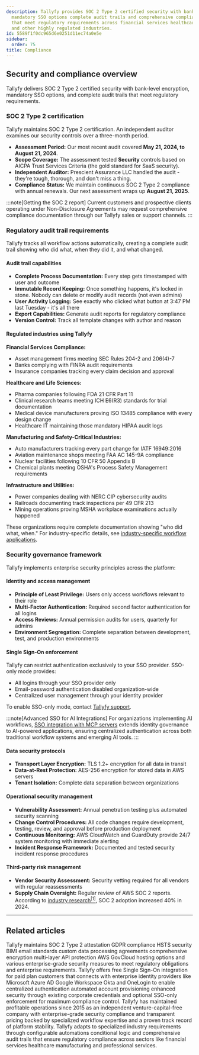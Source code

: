 ```yaml
---
description: Tallyfy provides SOC 2 Type 2 certified security with bank-level encryption
  mandatory SSO options complete audit trails and comprehensive compliance features
  that meet regulatory requirements across financial services healthcare manufacturing
  and other highly regulated industries.
id: 5589f1f0dc965d6e0251d11ec74a0e5e
sidebar:
  order: 75
title: Compliance
---
```



## Security and compliance overview

Tallyfy delivers SOC 2 Type 2 certified security with bank-level encryption, mandatory SSO options, and complete audit trails that meet regulatory requirements.

### SOC 2 Type 2 certification

Tallyfy maintains SOC 2 Type 2 certification. An independent auditor examines our security controls over a three-month period.

- **Assessment Period:** Our most recent audit covered **May 21, 2024, to August 21, 2024**.
- **Scope Coverage:** The assessment tested **Security** controls based on AICPA Trust Services Criteria (the gold standard for SaaS security).
- **Independent Auditor:** Prescient Assurance LLC handled the audit - they're tough, thorough, and don't miss a thing.
- **Compliance Status:** We maintain continuous SOC 2 Type 2 compliance with annual renewals. Our next assessment wraps up **August 21, 2025**.


:::note[Getting the SOC 2 report]
Current customers and prospective clients operating under Non-Disclosure Agreements may request comprehensive compliance documentation through our Tallyfy sales or support channels.
:::

### Regulatory audit trail requirements

Tallyfy tracks all workflow actions automatically, creating a complete audit trail showing who did what, when they did it, and what changed.

#### Audit trail capabilities

- **Complete Process Documentation:** Every step gets timestamped with user and outcome
- **Immutable Record Keeping:** Once something happens, it's locked in stone. Nobody can delete or modify audit records (not even admins)
- **User Activity Logging:** See exactly who clicked what button at 3:47 PM last Tuesday - it's all there
- **Export Capabilities:** Generate audit reports for regulatory compliance
- **Version Control:** Track all template changes with author and reason

#### Regulated industries using Tallyfy

**Financial Services Compliance:**
- Asset management firms meeting SEC Rules 204-2 and 206(4)-7
- Banks complying with FINRA audit requirements
- Insurance companies tracking every claim decision and approval

**Healthcare and Life Sciences:**
- Pharma companies following FDA 21 CFR Part 11
- Clinical research teams meeting ICH E6(R3) standards for trial documentation
- Medical device manufacturers proving ISO 13485 compliance with every design change
- Healthcare IT maintaining those mandatory HIPAA audit logs

**Manufacturing and Safety-Critical Industries:**
- Auto manufacturers tracking every part change for IATF 16949:2016
- Aviation maintenance shops meeting FAA AC 145-9A compliance
- Nuclear facilities following 10 CFR 50 Appendix B
- Chemical plants meeting OSHA's Process Safety Management requirements

**Infrastructure and Utilities:**
- Power companies dealing with NERC CIP cybersecurity audits
- Railroads documenting track inspections per 49 CFR 213
- Mining operations proving MSHA workplace examinations actually happened

These organizations require complete documentation showing "who did what, when." For industry-specific details, see [industry-specific workflow applications](/products/pro/tutorials/industry-specific-workflow-applications/).

### Security governance framework

Tallyfy implements enterprise security principles across the platform:

#### Identity and access management

- **Principle of Least Privilege:** Users only access workflows relevant to their role
- **Multi-Factor Authentication:** Required second factor authentication for all logins
- **Access Reviews:** Annual permission audits for users, quarterly for admins
- **Environment Segregation:** Complete separation between development, test, and production environments

#### Single Sign-On enforcement

Tallyfy can restrict authentication exclusively to your SSO provider. SSO-only mode provides:

*   All logins through your SSO provider only
*   Email-password authentication disabled organization-wide
*   Centralized user management through your identity provider

To enable SSO-only mode, contact [Tallyfy support](/products/pro/miscellaneous/support/how-can-i-contact-tallyfys-support-team/).

:::note[Advanced SSO for AI Integrations]
For organizations implementing AI workflows, [SSO integration with MCP servers](/products/pro/integrations/mcp-server/sso-authentication/) extends identity governance to AI-powered applications, ensuring centralized authentication across both traditional workflow systems and emerging AI tools.
:::

#### Data security protocols

- **Transport Layer Encryption:** TLS 1.2+ encryption for all data in transit
- **Data-at-Rest Protection:** AES-256 encryption for stored data in AWS servers
- **Tenant Isolation:** Complete data separation between organizations

#### Operational security management

- **Vulnerability Assessment:** Annual penetration testing plus automated security scanning
- **Change Control Procedures:** All code changes require development, testing, review, and approval before production deployment
- **Continuous Monitoring:** AWS CloudWatch and GuardDuty provide 24/7 system monitoring with immediate alerting
- **Incident Response Framework:** Documented and tested security incident response procedures

#### Third-party risk management

- **Vendor Security Assessment:** Security vetting required for all vendors with regular reassessments
- **Supply Chain Oversight:** Regular review of AWS SOC 2 reports. According to [industry research](https://www.brightdefense.com/resources/soc-2-compliance-requirements-your-essential-2024-overview/)<a href="https://www.brightdefense.com/resources/soc-2-compliance-requirements-your-essential-2024-overview/" rel="nofollow noopener noreferrer" target="_blank"><sup>[1]</sup></a>, SOC 2 adoption increased 40% in 2024.

<PageTree />

---


## Related articles
<CardGrid>
<LinkTitleCard header="<b>Miscellaneous > Terms & legals</b>" href="/products/pro/miscellaneous/terms-legals/" > Tallyfy maintains SOC 2 Type 2 attestation GDPR compliance HSTS security BIMI email standards custom data processing agreements comprehensive encryption multi-layer API protection AWS GovCloud hosting options and various enterprise-grade security measures to meet regulatory obligations and enterprise requirements. </LinkTitleCard>
<LinkTitleCard header="<b>Integrations > Authentication and SSO</b>" href="/products/pro/integrations/authentication/" > Tallyfy offers free Single Sign-On integration for paid plan customers that connects with enterprise identity providers like Microsoft Azure AD Google Workspace Okta and OneLogin to enable centralized authentication automated account provisioning enhanced security through existing corporate credentials and optional SSO-only enforcement for maximum compliance control. </LinkTitleCard>
<LinkTitleCard header="<b>Miscellaneous > About Tallyfy</b>" href="/products/pro/miscellaneous/about-tallyfy/" > Tallyfy has maintained profitable operations since 2015 as an independent venture-capital-free company with enterprise-grade security compliance and transparent pricing backed by specialized workflow expertise and a proven track record of platform stability. </LinkTitleCard>
<LinkTitleCard header="<b>Tutorials > Industry-specific workflow applications</b>" href="/products/pro/tutorials/industry-specific-workflow-applications/" > Tallyfy adapts to specialized industry requirements through configurable automations conditional logic and comprehensive audit trails that ensure regulatory compliance across sectors like financial services healthcare manufacturing and professional services. </LinkTitleCard>
</CardGrid>